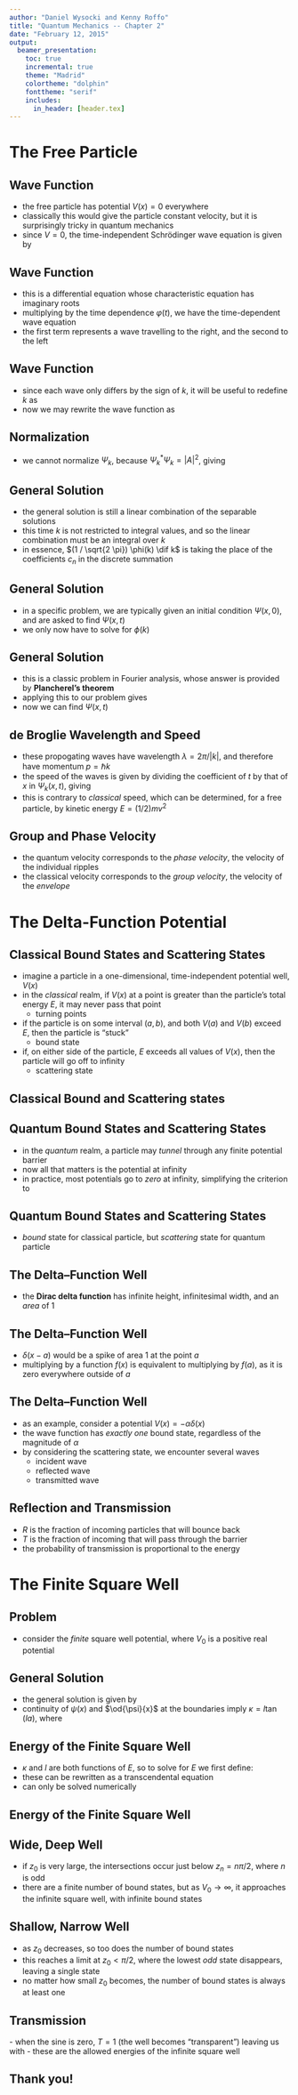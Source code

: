 ```yaml
---
author: "Daniel Wysocki and Kenny Roffo"
title: "Quantum Mechanics -- Chapter 2"
date: "February 12, 2015"
output:
  beamer_presentation:
    toc: true
    incremental: true
    theme: "Madrid"
    colortheme: "dolphin"
    fonttheme: "serif"
    includes:
      in_header: [header.tex]
---
```


# The Free Particle

## Wave Function

- the free particle has potential $V(x) = 0$ everywhere
- classically this would give the particle constant velocity, but it is
  surprisingly tricky in quantum mechanics
- since $V = 0$, the time-independent Schrödinger wave equation is given by
\begin{gather*}
\only<3->{
  -\frac{\hbar^2}{2 m} \dod[2]{\psi}{x} = E \psi
} \\
\only<4->{
  \dod[2]{\psi}{x} = -k^2 \psi,\quad
  \text{where } k := \frac{\sqrt{2 m E}}{\hbar}
}
\end{gather*}


## Wave Function

- this is a differential equation whose characteristic equation has imaginary
  roots
\begin{displaymath}
  \psi(x) = A e^{\imath k x} + B e^{-\imath k x}
\end{displaymath}
- multiplying by the time dependence $\varphi(t)$, we have the time-dependent
  wave equation
\begin{gather*}
\only<2->{
  \Psi(x, t) =
  \left[ A e^{\imath k x} + B e^{-\imath k x} \right]
  \exp\left(-\frac{\imath E}{\hbar} t\right)
  \\
  \Psi(x, t) =
  A \exp\left[ \imath k \left( x - \frac{\hbar k}{2 m} t \right) \right] +
  B \exp\left[-\imath k \left( x + \frac{\hbar k}{2 m} t \right) \right]
}
\end{gather*}
- the first term represents a wave travelling to the right, and the second to
  the left


## Wave Function

- since each wave only differs by the sign of $k$, it will be useful to
  redefine $k$ as
\begin{displaymath}
  k := \pm \frac{\sqrt{2 m E}}{\hbar}
\end{displaymath}
- now we may rewrite the wave function as
\begin{displaymath}
\only<2->{
  \Psi_k(x, t) =
  A \exp\left[ \imath \left( k x - \frac{\hbar k^2}{2 m} t \right) \right]
}
\end{displaymath}


## Normalization

- we cannot normalize $\Psi_k$, because $\Psi^*_k \Psi_k = |A|^2$, giving
\begin{displaymath}
\int_{-\infty}^{+\infty} \Psi^*_k \Psi_k \dif x =
|A|^2 \int_{-\infty}^{+\infty} \dif x =
|A|^2 \cdot \infty
\end{displaymath}


## General Solution

- the general solution is still a linear combination of the separable solutions
- this time $k$ is not restricted to integral values, and so the linear
  combination must be an integral over $k$
\begin{displaymath}
\only<2->{
  \Psi(x, t) =
  \frac{1}{\sqrt{2 \pi}} \int_{-\infty}^{+\infty}
  \phi(k)
  \exp\left[\imath \left( k x - \frac{\hbar k^2}{2 m} t \right) \right]
  \dif k
}
\end{displaymath}
- in essence, $(1 / \sqrt{2 \pi}) \phi(k) \dif k$ is taking the place of the
  coefficients $c_n$ in the discrete summation


## General Solution

- in a specific problem, we are typically given an initial condition
  $\Psi(x, 0)$, and are asked to find $\Psi(x, t)$
- we only now have to solve for $\phi(k)$
\begin{displaymath}
\only<2->{
  \Psi(x, 0) =
  \frac{1}{\sqrt{2 \pi}} \int_{-\infty}^{+\infty}
  \phi(k) e^{\imath k x} \dif k
}
\end{displaymath}


## General Solution

- this is a classic problem in Fourier analysis, whose answer is provided by
  **Plancherel's theorem**
\begin{displaymath}
  f(x) =
  \frac{1}{\sqrt{2 \pi}}
  \int_{-\infty}^{+\infty} F(k) e^{\imath k x} \dif k
  \iff
  F(k) =
  \frac{1}{\sqrt{2 \pi}}
  \int_{-\infty}^{+\infty} f(x) e^{-\imath k x} \dif x
\end{displaymath}
- applying this to our problem gives
\begin{displaymath}
\only<2->{
  \phi(k) =
  \frac{1}{\sqrt{2 \pi}}
  \int_{-\infty}^{+\infty} \Psi(x, 0) e^{-\imath k x} \dif x.
}
\end{displaymath}
- now we can find $\Psi(x, t)$


## de Broglie Wavelength and Speed

- these propogating waves have wavelength $\lambda = 2 \pi / |k|$, and
  therefore have momentum $p = \hbar k$
- the speed of the waves is given by dividing the coefficient of $t$ by that
  of $x$ in $\Psi_k(x, t)$, giving
\begin{displaymath}
\only<2->{
  v_{\rm quantum} = \frac{\hbar |k|}{2 m} = \sqrt{\frac{E}{2 m}}
}
\end{displaymath}
- this is contrary to *classical* speed, which can be determined, for a free
  particle, by kinetic energy $E = (1/2) m v^2$
\begin{displaymath}
\only<3->{
  v_{\rm classical} = \sqrt{\frac{2 E}{m}} = 2 v_{\rm quantum}
}
\end{displaymath}

## Group and Phase Velocity

\begin{figure}[h]
\includegraphics[width=0.25\textwidth]{img/fig2_11}
\end{figure}

- the quantum velocity corresponds to the *phase velocity*, the velocity
  of the individual ripples
- the classical velocity corresponds to the *group velocity*, the velocity
  of the *envelope*



# The Delta-Function Potential

## Classical Bound States and Scattering States

- imagine a particle in a one-dimensional, time-independent potential well,
  $V(x)$
- in the *classical* realm, if $V(x)$ at a point is greater than the particle's
  total energy $E$, it may never pass that point
    - turning points
- if the particle is on some interval $(a, b)$, and both $V(a)$ and $V(b)$
  exceed $E$, then the particle is "stuck"
    - bound state
- if, on either side of the particle, $E$ exceeds all values of $V(x)$, then
  the particle will go off to infinity
    - scattering state


## Classical Bound and Scattering states

\begin{figure}[h]
\includegraphics[width=0.8\textwidth]{img/fig2_12_ab}
\end{figure}


## Quantum Bound States and Scattering States

- in the *quantum* realm, a particle may *tunnel* through any finite potential
  barrier
- now all that matters is the potential at infinity
\begin{displaymath}
\only<2->{
  \begin{dcases*}
    E < [V(-\infty) \text{ and } V(+\infty)] \implies & bound state,
    \\
    E > [V(-\infty) \text{ or } V(+\infty)] \implies & scattering state.
  \end{dcases*}
}
\end{displaymath}
- in practice, most potentials go to *zero* at infinity, simplifying the
  criterion to
\begin{displaymath}
\only<3->{
  \begin{dcases*}
    E < 0 \implies & bound state,
    \\
    E > 0 \implies & scattering state.
  \end{dcases*}
}
\end{displaymath}


## Quantum Bound States and Scattering States

\begin{figure}[h]
\includegraphics[width=0.40\textwidth]{img/fig2_12_c}
\end{figure}

- *bound* state for classical particle, but *scattering* state for quantum
  particle


## The Delta--Function Well

\begin{figure}[h]
\includegraphics[width=0.40\textwidth]{img/fig2_13}
\end{figure}

- the **Dirac delta function** has infinite height, infinitesimal width, and
  an *area* of 1

\begin{displaymath}
\delta(x) := \begin{dcases*}
  0, & if $x \neq 0$
  \\
  \infty, & if $x = 0$
\end{dcases*},\quad
\text{with }
\int_{-\infty}^{+\infty} \delta(x) \dif x = 1.
\end{displaymath}

## The Delta--Function Well

- $\delta(x - a)$ would be a spike of area 1 at the point $a$
- multiplying by a function $f(x)$ is equivalent to multiplying by $f(a)$,
  as it is zero everywhere outside of $a$


## The Delta--Function Well

- as an example, consider a potential $V(x) = -\alpha \delta(x)$
- the wave function has *exactly one* bound state, regardless of the magnitude
  of $\alpha$
\begin{displaymath}
\only<2->{
  \psi(x) = \frac{\sqrt{m \alpha}}{\hbar} e^{-m \alpha \abs{x} / \hbar^2};\quad
  E = -\frac{m \alpha^2}{2 \hbar^2}
}
\end{displaymath}
- by considering the scattering state, we encounter several waves
    - incident wave
    - reflected wave
    - transmitted wave


## Reflection and Transmission

- $R$ is the fraction of incoming particles that will bounce back
- $T$ is the fraction of incoming that will pass through the barrier
\begin{gather*}
\only<2->{
  R + T = 1
  \\
  R = \frac{1}{1 + (2 \hbar^2 E / m \alpha^2)},\quad
  T = \frac{1}{1 + (m \alpha^2 / 2 \hbar^2 E)}.
}
\end{gather*}
- the probability of transmission is proportional to the energy



# The Finite Square Well

## Problem

- consider the *finite* square well potential, where $V_0$ is a positive real
  potential
\begin{displaymath}
V(x) = \begin{dcases*}
  -V_0, & for $-a \leq x \leq a$,
  \\
  0, & for $\abs{x} > a$,
\end{dcases*}
\end{displaymath}

## General Solution

- the general solution is given by
\begin{displaymath}
\begin{dcases*}
  F e^{-\kappa x}, & for $x > a$,
  \\
  D \cos(l x),     & for $0 < x < a$,
  \\
  \psi(-x),        & for $x < 0$.
\end{dcases*}
\end{displaymath}
- continuity of $\psi(x)$ and $\od{\psi}{x}$ at the boundaries imply
  $\kappa = l \tan(l a)$, where
\begin{gather*}
\only<2->{
  \kappa := \frac{\sqrt{-2 m E}}{\hbar}
  \\
  l := \frac{\sqrt{2 m (E + V_0)}}{\hbar}
}
\end{gather*}


## Energy of the Finite Square Well

- $\kappa$ and $l$ are both functions of $E$, so to solve for $E$ we first
  define:
\begin{displaymath}
  z := l a,\quad
  \text{ and }
  z_0 := \frac{a}{\hbar} \sqrt{2 m V_0}.
\end{displaymath}
- these can be rewritten as a transcendental equation
\begin{displaymath}
\only<2->{
  \tan z = \sqrt{(z_0 / z)^2 - 1}.
}
\end{displaymath}
- can only be solved numerically


## Energy of the Finite Square Well

\begin{figure}[h]
\includegraphics[width=0.75\textwidth]{img/fig2_18}
\end{figure}


## Wide, Deep Well

- if $z_0$ is very large, the intersections occur just below $z_n = n \pi /2$,
  where $n$ is odd
\begin{displaymath}
  E_n + V_0 \cong \frac{1}{2 m} \left(\frac{n \pi \hbar}{2 a}\right)^2
\end{displaymath}
- there are a finite number of bound states, but as $V_0 \to \infty$, it
  approaches the infinite square well, with infinite bound states


## Shallow, Narrow Well

- as $z_0$ decreases, so too does the number of bound states
- this reaches a limit at $z_0 < \pi / 2$, where the lowest *odd* state
  disappears, leaving a single state
- no matter how small $z_0$ becomes, the number of bound states is always
  at least one


## Transmission

\begin{figure}[h]
\includegraphics[width=0.40\textwidth]{img/fig2_19}
\end{figure}
\begin{displaymath}
T^{-1} =
1 +
\frac{V_0^2}{4 E (E + V_0)}
\sin^2\left(\frac{2a}{\hbar} \sqrt{2 m (E + V_0)}\right)
\end{displaymath}
- when the sine is zero, $T = 1$ (the well becomes "transparent") leaving us
  with
\begin{displaymath}
E_n + V_0 = \frac{n^2 \pi^2 \hbar^2}{2 m (2 a)^2}
\end{displaymath}
- these are the allowed energies of the infinite square well



## Thank you!
